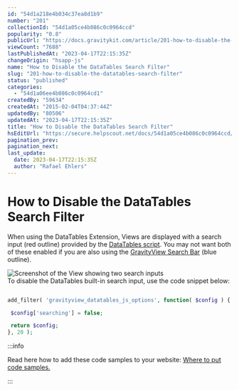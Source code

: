 ```yaml
---
id: "54d1a218e4b034c37ea8d1b9"
number: "201"
collectionId: "54d1a05ce4b086c0c0964ccd"
popularity: "0.8"
publicUrl: "https://docs.gravitykit.com/article/201-how-to-disable-the-datatables-search-filter"
viewCount: "7688"
lastPublishedAt: "2023-04-17T22:15:35Z"
changeOrigin: "hsapp-js"
name: "How to Disable the DataTables Search Filter"
slug: "201-how-to-disable-the-datatables-search-filter"
status: "published"
categories: 
  - "54d1a06ee4b086c0c0964cd1"
createdBy: "59634"
createdAt: "2015-02-04T04:37:44Z"
updatedBy: "80506"
updatedAt: "2023-04-17T22:15:35Z"
title: "How to Disable the DataTables Search Filter"
hsEditUrl: "https://secure.helpscout.net/docs/54d1a05ce4b086c0c0964ccd/article/54d1a218e4b034c37ea8d1b9"
pagination_prev: 
pagination_next: 
last_update:
  date: 2023-04-17T22:15:35Z
  author: "Rafael Ehlers"
---
```


# How to Disable the DataTables Search Filter

When using the DataTables Extension, Views are displayed with a search input (red outline) provided by the [DataTables script](http://datatables.net/). You may not want both of these enabled if you are also using the [GravityView Search Bar](https://docs.gravitykit.com/article/189-configuring-the-search-bar) (blue outline).

![Screenshot of the View showing two search inputs](https://s3.amazonaws.com/helpscout.net/docs/assets/54c58489e4b051242988532c/images/643dc4667133de139103ec09/file-hoPdiIApIS.png)  
To disable the DataTables built-in search input, use the code snippet below:

```php

add_filter( 'gravityview_datatables_js_options', function( $config ) {

 $config['searching'] = false;

 return $config;
}, 20 );
```


:::info

Read here how to add these code samples to your website: [Where to put code samples.](https://docs.gravitykit.com/article/210-where-to-put-code-samples)

:::

 